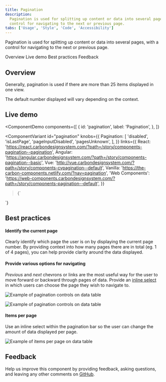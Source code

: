 ```yaml
---
title: Pagination
description:
  Pagination is used for splitting up content or data into several pages, with a
  control for navigating to the next or previous page.
tabs: ['Usage', 'Style', 'Code', 'Accessibility']
---
```


<PageDescription>

Pagination is used for splitting up content or data into several pages, with a
control for navigating to the next or previous page.

</PageDescription>

<AnchorLinks>

<AnchorLink>Overview</AnchorLink>
<AnchorLink>Live demo</AnchorLink>
<AnchorLink>Best practices</AnchorLink>
<AnchorLink>Feedback</AnchorLink>

</AnchorLinks>

## Overview

Generally, pagination is used if there are more than 25 items displayed in one
view.

The default number displayed will vary depending on the context.

## Live demo

<ComponentDemo
  components={[
    {
      id: 'pagination',
      label: 'Pagination',
    },
  ]}
>
  <ComponentVariant
    id="pagination"
    knobs={{
      Pagination: [
        'disabled',
        'isLastPage',
        'pageInputDisabled',
        'pagesUnknown',
      ],
    }}
    links={{
      React:
        'https://react.carbondesignsystem.com/?path=/story/components-pagination--pagination',
      Angular:
        'https://angular.carbondesignsystem.com/?path=/story/components-pagination--basic',
      Vue: 'http://vue.carbondesignsystem.com/?path=/story/components-cvpagination--default',
      Vanilla: 'https://the-carbon-components.netlify.com/?nav=pagination',
      'Web Components':
        'https://web-components.carbondesignsystem.com/?path=/story/components-pagination--default',
    }}
  >{`
  <div style={{width: '800px'}}>
    <Pagination
      backwardText="Previous page"
      forwardText="Next page"
      itemsPerPageText="Items per page:"
      page={1}
      pageNumberText="Page Number"
      pageSize={10}
      pageSizes={[
        10,
        20,
        30,
        40,
        50
      ]}
      totalItems={103}
    />
  </div>
  `}</ComponentVariant>
</ComponentDemo>

## Best practices

#### Identify the current page

Clearly identify which page the user is on by displaying the current page
number. By providing context into how many pages there are in total (eg. 1 of 4
pages), you can help provide clarity around the data displayed.

#### Provide various options for navigating

_Previous_ and _next_ chevrons or links are the most useful way for the user to
move forward or backward through pages of data. Provide an
[inline select](/components/select/usage) in which users can choose the page
they wish to navigate to.

<Row>
<Column colLg={8}>

![Example of pagination controls on data table](images/pagination-usage-1.png)

</Column>
</Row>

<Row>
<Column colLg={8}>

![Example of pagination controls on data table](images/pagination-usage-1.png)

</Column>
</Row>

#### Items per page

Use an inline select within the pagination bar so the user can change the amount
of data displayed per page.

<Row>
<Column colLg={8}>

![Example of items per page on data table](images/pagination-usage-2.png)

</Column>
</Row>

## Feedback

Help us improve this component by providing feedback, asking questions, and
leaving any other comments on
[GitHub](https://github.com/carbon-design-system/carbon-website/issues/new?assignees=&labels=feedback&template=feedback.md).
